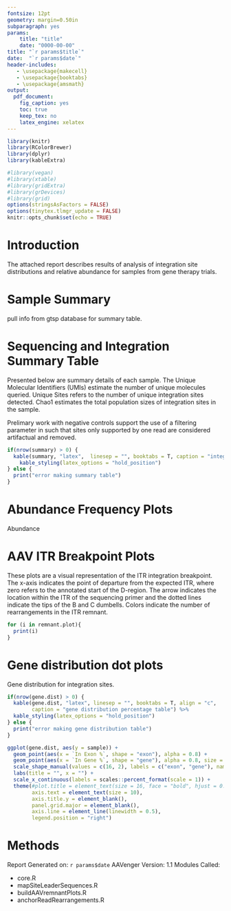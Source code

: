 ```yaml
---
fontsize: 12pt
geometry: margin=0.50in
subparagraph: yes
params:
    title: "title"
    date: "0000-00-00"
title: "`r params$title`"
date:  "`r params$date`"
header-includes:
   - \usepackage{makecell}
   - \usepackage{booktabs}
   - \usepackage{amsmath}
output: 
  pdf_document:
    fig_caption: yes
    toc: true
    keep_tex: no
    latex_engine: xelatex
---
```


```r
library(knitr)
library(RColorBrewer)
library(dplyr)
library(kableExtra)

#library(vegan)
#library(xtable)
#library(gridExtra)
#library(grDevices)
#library(grid)
options(stringsAsFactors = FALSE)
options(tinytex.tlmgr_update = FALSE)
knitr::opts_chunk$set(echo = TRUE)
```

\newpage

# Introduction

The attached report describes results of analysis of integration site distributions and relative abundance for samples from gene therapy trials.

# Sample Summary

pull info from gtsp database for summary table.

# Sequencing and Integration Summary Table

Presented below are summary details of each sample. The Unique Molecular Identifiers (UMIs) estimate the number of unique molecules queried. Unique Sites refers to the number of unique integration sites detected. Chao1 estimates the total population sizes of integration sites in the sample.

Prelimary work with negative controls support the use of a filtering parameter in such that sites only supported by one read are considered artifactual and removed.

```r
if(nrow(summary) > 0) {
  kable(summary, "latex",  linesep = "", booktabs = T, caption = "integration summary table") %>%
    kable_styling(latex_options = "hold_position")
} else {
  print("error making summary table")
}
```

\newpage

# Abundance Frequency Plots

Abundance 


\newpage

# AAV ITR Breakpoint Plots

These plots are a visual representation of the ITR integration breakpoint. The x-axis indicates the point of departure from the expected ITR, where zero refers to the annotated start of the D-region. The arrow indicates the location within the ITR of the sequencing primer and the dotted lines indicate the tips of the B and C dumbells. Colors indicate the number of rearrangements in the ITR remnant.

```r
 
for (i in remnant.plot){ 
  print(i)
}

```

\newpage

# Gene distribution dot plots

Gene distribution for integration sites.

```r
if(nrow(gene.dist) > 0) {
  kable(gene.dist, "latex", linesep = "", booktabs = T, align = "c", 
        caption = "gene distribution percentage table") %>%
  kable_styling(latex_options = "hold_position")
} else {
  print("error making gene distribution table")
}
```


```r

ggplot(gene.dist, aes(y = sample)) +
  geom_point(aes(x = `In Exon %`, shape = "exon"), alpha = 0.8) +    
  geom_point(aes(x = `In Gene %`, shape = "gene"), alpha = 0.8, size = 2) + 
  scale_shape_manual(values = c(16, 2), labels = c("exon", "gene"), name = NULL) + # Label legend, Remove legend title
  labs(title = "", x = "") + 
  scale_x_continuous(labels = scales::percent_format(scale = 1)) +
  theme(#plot.title = element_text(size = 16, face = "bold", hjust = 0.5),
        axis.text = element_text(size = 10),                  
        axis.title.y = element_blank(),
        panel.grid.major = element_blank(),                   
        axis.line = element_line(linewidth = 0.5),
        legend.position = "right")

```

\newpage

# Methods

Report Generated on: `r params$date` \newline AAVenger Version: 1.1 \newline 
\newline 
Modules Called: 

* core.R  
* mapSiteLeaderSequences.R  
* buildAAVremnantPlots.R  
* anchorReadRearrangements.R


